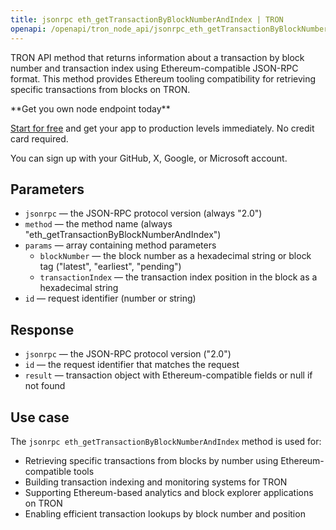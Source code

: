 ```yaml
---
title: jsonrpc eth_getTransactionByBlockNumberAndIndex | TRON
openapi: /openapi/tron_node_api/jsonrpc_eth_getTransactionByBlockNumberAndIndex.json POST /95e61622bf6a8af293978377718e3b77/jsonrpc
---
```


TRON API method that returns information about a transaction by block number and transaction index using Ethereum-compatible JSON-RPC format. This method provides Ethereum tooling compatibility for retrieving specific transactions from blocks on TRON.

<Check>
**Get you own node endpoint today**

[Start for free](https://console.chainstack.com/) and get your app to production levels immediately. No credit card required.

You can sign up with your GitHub, X, Google, or Microsoft account.
</Check>

## Parameters

* `jsonrpc` — the JSON-RPC protocol version (always "2.0")
* `method` — the method name (always "eth_getTransactionByBlockNumberAndIndex")
* `params` — array containing method parameters
  * `blockNumber` — the block number as a hexadecimal string or block tag ("latest", "earliest", "pending")
  * `transactionIndex` — the transaction index position in the block as a hexadecimal string
* `id` — request identifier (number or string)

## Response

* `jsonrpc` — the JSON-RPC protocol version ("2.0")
* `id` — the request identifier that matches the request
* `result` — transaction object with Ethereum-compatible fields or null if not found

## Use case

The `jsonrpc eth_getTransactionByBlockNumberAndIndex` method is used for:

* Retrieving specific transactions from blocks by number using Ethereum-compatible tools
* Building transaction indexing and monitoring systems for TRON
* Supporting Ethereum-based analytics and block explorer applications on TRON
* Enabling efficient transaction lookups by block number and position